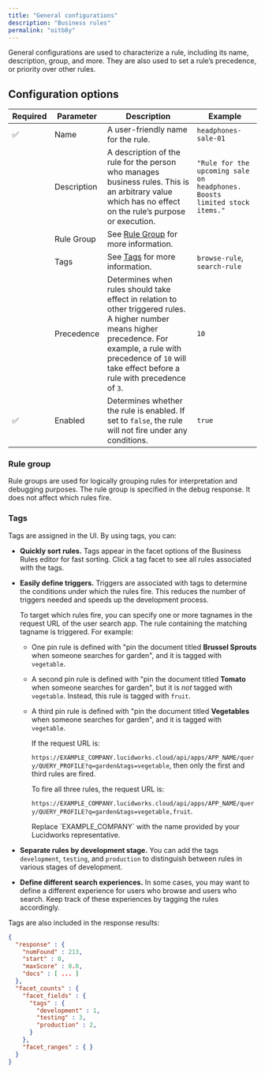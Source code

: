 ```yaml
---
title: "General configurations"
description: "Business rules"
permalink: "oitb8y"
---
```


General configurations are used to characterize a rule, including its name, description, group, and more. They are also used to set a rule’s precedence, or priority over other rules.

## Configuration options

| Required | Parameter | Description | Example |
| --- | --- | --- | --- |
| ✅ | Name | A user-friendly name for the rule. | `headphones-sale-01` |
|  | Description | A description of the rule for the person who manages business rules. This is an arbitrary value which has no effect on the rule’s purpose or execution. | `"Rule for the upcoming sale on headphones. Boosts limited stock items."` |
|  | Rule Group | See [Rule Group](#rule-group) for more information. |  |
|  | Tags | See [Tags](#tags) for more information. | `browse-rule`, `search-rule` |
|  | Precedence | Determines when rules should take effect in relation to other triggered rules. A higher number means higher precedence. For example, a rule with precedence of `10` will take effect before a rule with precedence of `3`. | `10` |
| ✅ | Enabled | Determines whether the rule is enabled. If set to `false`, the rule will not fire under any conditions. | `true` |

### Rule group

Rule groups are used for logically grouping rules for interpretation and debugging purposes. The rule group is specified in the debug response. It does not affect which rules fire.

### Tags

Tags are assigned in the UI. By using tags, you can:

* **Quickly sort rules.** Tags appear in the facet options of the Business Rules editor for fast sorting. Click a tag facet to see all rules associated with the tags.
* **Easily define triggers.** Triggers are associated with tags to determine the conditions under which the rules fire. This reduces the number of triggers needed and speeds up the development process.

  To target which rules fire, you can specify one or more tagnames in the request URL of the user search app. The rule containing the matching tagname is triggered. For example:

  + One pin rule is defined with "pin the document titled **Brussel Sprouts** when someone searches for garden", and it is tagged with `vegetable`.
  + A second pin rule is defined with "pin the document titled **Tomato** when someone searches for garden", but it is *not* tagged with `vegetable`. Instead, this rule is tagged with `fruit`.
  + A third pin rule is defined with "pin the document titled **Vegetables** when someone searches for garden", and it is tagged with `vegetable`.

    If the request URL is:

    `https://EXAMPLE_COMPANY.lucidworks.cloud/api/apps/APP_NAME/query/QUERY_PROFILE?q=garden&tags=vegetable`, then only the first and third rules are fired.

    To fire all three rules, the request URL is:

    `https://EXAMPLE_COMPANY.lucidworks.cloud/api/apps/APP_NAME/query/QUERY_PROFILE?q=garden&tags=vegetable,fruit`.

    <Note>
    Replace `EXAMPLE_COMPANY` with the name provided by your Lucidworks representative.
    </Note>
* **Separate rules by development stage.** You can add the tags `development`, `testing`, and `production` to distinguish between rules in various stages of development.
* **Define different search experiences.** In some cases, you may want to define a different experience for users who browse and users who search. Keep track of these experiences by tagging the rules accordingly.

Tags are also included in the response results:

```json
{
  "response" : {
    "numFound" : 213,
    "start" : 0,
    "maxScore" : 0.0,
    "docs" : [ ... ]
  },
  "facet_counts" : {
    "facet_fields" : {
      "tags" : {
        "development" : 1,
        "testing" : 3,
        "production" : 2,
      }
    },
    "facet_ranges" : { }
  }
}
```
